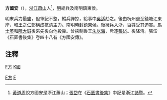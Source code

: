 '''方國安'''（{{bd|?||?||}}），[[浙江|浙江]][[蕭山|蕭山]]人<ref>[[黃道周|黃道周]]說方國安是浙江蕭山；[[張岱|張岱]]在《[[石匱書後集|石匱書後集]]》中記是浙江[[諸暨|諸暨]]。</ref>，[[明|明]]總兵及南明鎮東侯。

明末兵力最盛，但軍紀不整，縱兵譁掠，給事中[[吳适|吳适]]劾之。後由杭州退至錢塘江東岸，和[[王之仁|王之仁]]部構成抗清主力。南明時封鎮東侯。後擁兵入浙，百姓受其迫害。[[馬士英|馬士英]]和[[阮大鋮|阮大鋮]]後來先後向他投靠。曾挾制魯王[[朱以海|朱以海]]，斥逐[[張岱|張岱]]。後降清。張岱《石匱書後集》卷四十八有《方國安傳》。

==注釋==
<div class="references-small">
<references />
</div>
{{明朝人物小作品}}
[[Category:明朝軍事人物|F方]]
[[Category:南明人物|F]]
[[category:萧山人|F方]]
[[category:方姓|K國]]
